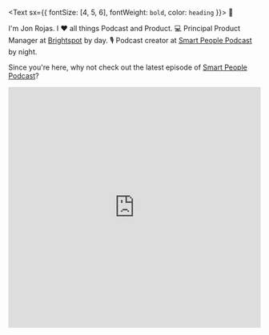 <Text sx={{ fontSize: [4, 5, 6], fontWeight: `bold`, color: `heading` }}>
🚀
</Text>

I'm Jon Rojas. I ❤️ all things Podcast and Product. 💻 Principal Product Manager at [Brightspot](https://www.brightspot.com) by day. 🎙 Podcast creator at [Smart People Podcast](https://www.smartpeoplepodcast.com) by night.

 Since you're here, why not check out the latest episode of [Smart People Podcast](https://www.smartpeoplepodcast.com)?

<iframe frameborder="0" src="https://playlist.megaphone.fm?p=GLSS1654577054" width="100%" height="482"></iframe>
&nbsp;
<Title text="Podcast Appearances:" />

- [Curious Expeditions | Fireside Chat with Smart People Podcast Creators: Chris & Jon](https://anchor.fm/jason-yoong/episodes/Episode-001---Fireside-Chat-with-Smart-People-Podcast-Creators-Chris--Jon-e14qskb/a-a66h5c1)
- [When to Jump | 
From improv to podcasting w/ Chris Stemp & Jon Rojas](https://omny.fm/shows/when-to-jump/from-improv-to-podcasting-w-chris-stemp-john-rojas)
- [Cole Hatter Presents: Fearless Minds | Staying True to Your Core and Loving What You Do](https://colehatter.com/podcast/) - (Audio Unavailable)